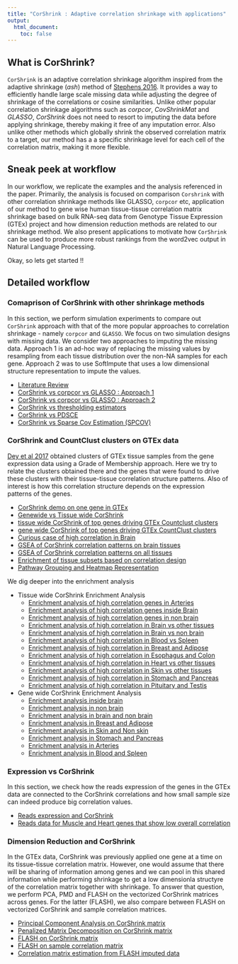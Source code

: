 ```yaml
---
title: "CorShrink : Adaptive correlation shrinkage with applications"
output:
  html_document:
    toc: false
---
```



## What is CorShrink? 

`CorShrink` is an adaptive correlation shrinkage algorithm inspired from the adaptive 
shrinkage (*ash*) method of [Stephens 2016](https://academic.oup.com/biostatistics/article/18/2/275/2557030/False-discovery-rates-a-new-deal). It provides a way to efficiently handle large scale missing data while adjusting the degree of shrinkage of the correlations or cosine similarities. Unlike other popular correlation shrinkage algorithms such as *corpcor*, *CovShrinkMat* and *GLASSO*, *CorShrink* does not need to resort to imputing the data before applying shrinkage, thereby making it free of any imputation error. Also unlike other methods which globally shrink the observed correlation matrix to a target, our method has a a specific shrinkage level for each cell of the correlation matrix, making it more flexible. 

## Sneak peek at workflow

In our workflow, we replicate the examples and the analysis referenced in the paper. Primarily, the analysis is focused on comparison `Corshrink` with other correlation shrinkage methods like GLASSO, `corpcor` etc, application of our method to gene wise human tissue-tissue correlation matrix shrinkage based on bulk RNA-seq data from Genotype Tissue Expression (GTEx) project and how dimension reduction methods are related to our shrinkage method. We also present applications to motivate how `CorShrink` can be used to produce more robust rankings from the word2vec output in Natural Language Processing. 

Okay, so lets get started !!


## Detailed workflow 

### Comaprison of CorShrink with other shrinkage methods

In this section, we perform simulation experiments to compare out `CorShrink` approach with that
of the more popular approaches to correlation shrinkage - namely `corpcor` and `GLASSO`. We focus on two simulation designs with missing data. We consider two approaches to imputing the missing data. Approach 1 is an ad-hoc way of replacing the missing values by resampling from each tissue distribution over the non-NA samples for each gene. Approach 2 was to use SoftImpute that uses 
a low dimensional structure representation to impute the values.

- [Literature Review](literature_review.html)
- [CorShrink vs corpcor vs GLASSO : Approach 1](corshrink_corpcor_glasso.html)
- [CorShrink vs corpcor vs GLASSO : Approach 2](CorShrink_softimpute.html)
- [CorShrink vs thresholding estimators](thresholding_Corshrink.html)
- [CorShrink vs PDSCE](PDSCE_vs_CorShrink.html)
- [CorShrink vs Sparse Cov Estimation (SPCOV)](spcov_CorShrink.html)

### CorShrink and CountClust clusters on GTEx data

[Dey et al 2017](http://journals.plos.org/plosgenetics/article?id=10.1371/journal.pgen.1006599)
obtained clusters of GTEx tissue samples from the gene expression data using a Grade of Membership approach. Here we try to relate the clusters obtained there and the genes that were found to drive these clusters with their tissue-tissue correlation structure patterns. Also of 
interest is how this correlation structure depends on the expression patterns of the genes.

- [CorShrink demo on one gene in GTEx](one_gene_correlation.html)
- [Genewide vs Tissue wide CorShrink](genewide_vs_tissuewide_corshrink.html)
- [tissue wide CorShrink of top genes driving GTEx Countclust clusters](gtex_corshrink.html)
- [gene wide CorShrink of top genes driving GTEx CountClust clusters](gtex_genewide_CorShrink.html)
- [Curious case of high correlation in Brain](corshrink_brain_func.html)
- [GSEA of CorShrink correlation patterns on brain tissues ](gsea_corshrink_corpcor.html)
- [GSEA of CorShrink correlation patterns on all tissues ](gsea_corshrink_corpcor_2.html)
- [Enrichment of tissue subsets based on correlation design](correlation_analysis_subset_enrichment.html)
- [Pathway Grouping and Heatmap Representation](pathway_grouping.html)

We dig deeper into the enrichment analysis 

- Tissue wide CorShrink Enrichment Analysis
    - [Enrichment analysis of high correlation genes in Arteries](enrichment_arteries.html)
    - [Enrichment analysis of high correlation genes inside Brain](enrichment_inside_brain.html)
    - [Enrichment analysis of high correlation genes in non brain](enrichment_non_brain.html)
    - [Enrichment analysis of high correlation in Brain vs other tissues](enrichment_brain_other_tissues.html)
    - [Enrichment analysis of high correlation in Brain vs non brain](enrichment_brain_nonbrain.html)
    - [Enrichment analysis of high correlation in Blood vs Spleen](enrichment_blood_spleen.html)
    - [Enrichment analysis of high correlation in Breast and Adipose](enrichment_breast_adipose.html)
    - [Enrichment analysis of high correlation in Esophagus and Colon](enrichment_esophagus_colon.html)
    - [Enrichment analysis of high correlation in Heart vs other tissues](enrichment_heart_nonheart.html)
    - [Enrichment analysis of high correlation in Skin vs other tissues](enrichment_skin_nonskin.html)
    - [Enrichment analysis of high correlation in Stomach and Pancreas](enrichment_stomach_pancreas.html)
    - [Enrichment analysis of high correlation in Pituitary and Testis](enrichment_pituitary_testis.html)



- Gene wide CorShrink Enrichment Analysis
    - [Enrichment analysis inside brain](enrichment_inside_brain_2.html)
    - [Enrichment analysis in non brain](enrichment_non_brain.html)
    - [Enrichment analysis in brain and non brain](enrichment_brain_nonbrain_2.html)
    - [Enrichment analysis in Breast and Adipose](enrichment_breast_adipose_2.html)
    - [Enrichment analysis in Skin and Non skin](enrichment_skin_nonskin_2.html)
    - [Enrichment analysis in Stomach and Pancreas](enrichment_stomach_pancreas_2.html)
    - [Enrichment analysis in Arteries](enrichment_arteries_2.html)
    - [Enrichment analysis in Blood and Spleen](enrichment_blood_spleen_2.html)
    


### Expression vs CorShrink

In this section, we check how the reads expression of the genes in the GTEx data are connected to the CorShrink correlations and how small sample size can indeed produce big correlation values.

- [Reads expression and CorShrink](reads_expression_CorShrink.html)
- [Reads data for Muscle and Heart genes that show low overall correlation](muscle_heart_genes_reads_expression.html)


### Dimension Reduction and CorShrink

In the GTEx data, CorShrink was previously applied one gene at a time on its tissue-tissue correlation matrix. However, one would assume that there will be sharing of information among genes and we can pool in this shared information while performing shrinkage to get a low dimensionla structyre of the correlation matrix together with shrinkage. To answer that question, we perform PCA, PMD and FLASH on the vectorized CorShrink matrices across genes. For the latter (FLASH), we also compare between FLASH on vectorized CorShrink and sample correlation matrices.

- [Principal Component Analysis on CorShrink matrix](corshrink_pca.html)
- [Penalized Matrix Decomposition on CorShrink matrix](corshrink_pmd.html)
- [FLASH on CorShrink matrix](corshrink_flash.html)
- [FLASH on sample correlation matrix](cor_flash.html)
- [Correlation matrix estimation from FLASH imputed data](flash_imputation_CorShrink.html)




